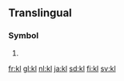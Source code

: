 ==Translingual==

===Symbol===
{{head|mul}}

# {{SI-unit-abb2|kilo|liter|litre|[[fluid measure]]}}

[[fr:kl]]
[[gl:kl]]
[[nl:kl]]
[[ja:kl]]
[[sd:kl]]
[[fi:kl]]
[[sv:kl]]